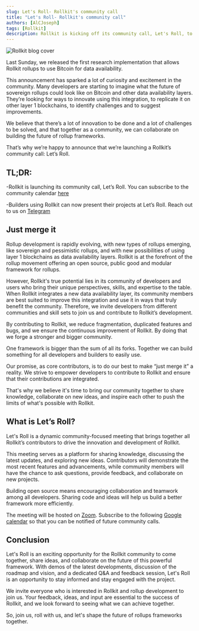```yaml
---
slug: Let's Roll- Rollkit's community call
title: "Let's Roll- Rollkit's community call"
authors: [AlCJoseph]
tags: [Rollkit]
description: Rollkit is kicking off its community call, Let's Roll, to to bring together community members to share knowledge, collaborate on new ideas, and inspire each other to push the limits of what's possible with Rollkit.
---
```



![Rollkit blog cover](../static/img/lets-roll/lets-roll.jpg)

Last Sunday, we released the first research implementation that allows Rollkit rollups to use Bitcoin for data availability. 

This announcement has sparked a lot of curiosity and excitement in the community. Many developers are starting to imagine what the future of sovereign rollups could look like on Bitcoin and other data availability layers. They’re looking for ways to innovate using this integration, to replicate it on other layer 1 blockchains, to identify challenges and to suggest improvements.
 
We believe that there’s a lot of innovation to be done and a lot of challenges to be solved, and that together as a community, we can collaborate on building the future of rollup frameworks.

That’s why we’re happy to announce that we’re launching a Rollkit’s community call: Let’s Roll.

## TL;DR:

-Rollkit is launching its community call, Let’s Roll. You can subscribe to the community calendar [here](https://calendar.google.com/calendar/u/0/embed?src=c_11a8d6a470ca9c07b131ab1ea213ac124a3061a9d6986bb208d88afbcc4bb3d2@group.calendar.google.com&ctz=America/Toronto)

-Builders using Rollkit can now present their projects at Let’s Roll. Reach out to us on [Telegram](https://t.me/rollkit) 

## Just merge it

Rollup development is rapidly evolving, with new types of rollups emerging, like sovereign and pessimistic rollups, and with new possibilities of using layer 1 blockchains as data availability layers. Rollkit is at the forefront of the rollup movement offering an open source, public good and modular framework for rollups. 

However, Rollkit's true potential lies in its community of developers and users who bring their unique perspectives, skills, and expertise to the table. When Rollkit integrates a new data availability layer, its community members are best suited to improve this integration and use it in ways that truly benefit the community. Therefore, we invite developers from different communities and skill sets to join us and contribute to Rollkit’s development.

By contributing to Rollkit, we reduce fragmentation, duplicated features and bugs, and we ensure the continuous improvement of Rollkit. By doing that we forge a stronger and bigger community. 

One framework is bigger than the sum of all its forks. Together we can build something for all developers and builders to easily use.

Our promise, as core contributors, is to do our best to make “just merge it” a reality. We strive to empower developers to contribute to Rollkit and ensure that their contributions are integrated. 

That's why we believe it's time to bring our community together to share knowledge, collaborate on new ideas, and inspire each other to push the limits of what's possible with Rollkit.

## What is Let’s Roll?

Let's Roll is a dynamic community-focused meeting that brings together all Rollkit’s contributors to drive the innovation and development of Rollkit.

This meeting serves as a platform for sharing knowledge, discussing the latest updates, and exploring new ideas. Contributors will demonstrate the most recent features and advancements, while community members will have the chance to ask questions, provide feedback, and collaborate on new projects.

Building open source means encouraging collaboration and teamwork among all developers. Sharing code and ideas will help us build a better framework more efficiently.

The meeting will be hosted on [Zoom](https://us06web.zoom.us/j/83308619122). Subscribe to the following [Google calendar](https://calendar.google.com/calendar/u/0/r?cid=c_11a8d6a470ca9c07b131ab1ea213ac124a3061a9d6986bb208d88afbcc4bb3d2@group.calendar.google.com) so that you can be notified of future community calls.

## Conclusion

Let's Roll is an exciting opportunity for the Rollkit community to come together, share ideas, and collaborate on the future of this powerful framework.
With demos of the latest developments, discussion of the roadmap and vision, and a dedicated Q&A and feedback session, Let's Roll is an opportunity to stay informed and stay engaged with the project.

We invite everyone who is interested in Rollkit and rollup development to join us. Your feedback, ideas, and input are essential to the success of Rollkit, and we look forward to seeing what we can achieve together.

So, join us, roll with us, and let's shape the future of rollups frameworks together.


